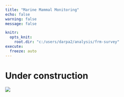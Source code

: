 ```yaml
---
title: "Marine Mammal Monitoring"
echo: false
warning: false
message: false

knitr:
  opts_knit:
    root.dir: "c:/users/darpa2/analysis/frm-survey"
execute: 
  freeze: auto
---
```


# Under construction
![](Pictures/mmm/traffic-cone.png)


<!-- ```{r} -->
<!-- library(sf) -->
<!-- library(geoarrow) -->
<!-- library(leaflet) -->
<!-- library(targets) -->
<!-- ``` -->
<!-- ```{r} -->

<!-- towers <- st_read(tar_read(usw_locations), -->
<!--                   layer = 'WTG_Layout_2022_0111', -->
<!--                   quiet = T) -->
<!-- wms_enc <- 'https://gis.charttools.noaa.gov/arcgis/rest/services/MCS/ENCOnline/MapServer/exts/MaritimeChartService/WMSServer' -->
<!-- zones <- st_read(tar_read(usw_buildout), -->
<!--                  quiet = T) -->

<!-- mmm <- read.csv('Data/GEO/mmm_sites.csv', -->
<!--                 na.strings = '') |>  -->
<!--   st_as_sf(coords = c('longitude', 'latitude'), crs = 4326) |>  -->
<!--   dplyr::mutate(type_name = as.factor(ifelse(is.na(type_name), 'MARU', type_name))) -->

<!-- leaflet() |>  -->
<!--   setView(lng = -74.7, lat = 38.3, zoom = 10) |>  -->
<!--   addWMSTiles( -->
<!--     wms_enc, -->
<!--     layers = c(0:3, 6), -->
<!--     options = WMSTileOptions(format = "image/png", transparent = T) -->
<!--   ) |> -->
<!--   addPolygons(data = zones, -->
<!--               group = 'Development Zone') |>  -->
<!--   addCircleMarkers(data = towers, radius = 1, color = 'black') |>   -->
<!--   addCircleMarkers(data = mmm, label = ~ site, -->
<!--                    color = ~ colorFactor(c('red', 'orange', 'green'), mmm$type_name)(type_name), -->
<!--                    group = 'type_name') |> -->
<!--   # addLegend(data = mmm, pal = ~ colorFactor(c('red', 'orange', 'green'), mmm$type_name)) |>  -->
<!--   addMeasure(primaryLengthUnit = 'meters', primaryAreaUnit = 'hectares') |> -->
<!--   addMiniMap(zoomLevelFixed = 7) -->

<!-- ``` -->
